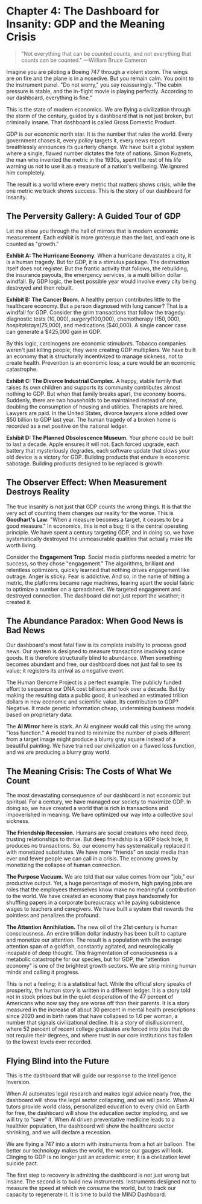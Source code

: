 # Chapter 4: The Dashboard for Insanity: GDP and the Meaning Crisis

> "Not everything that can be counted counts, and not everything that counts can be counted."
> —William Bruce Cameron

Imagine you are piloting a Boeing 747 through a violent storm. The wings are on fire and the plane is in a nosedive. But you remain calm. You point to the instrument panel. "Do not worry," you say reassuringly. "The cabin pressure is stable, and the in-flight movie is playing perfectly. According to our dashboard, everything is fine."

This is the state of modern economics. We are flying a civilization through the storm of the century, guided by a dashboard that is not just broken, but criminally insane. That dashboard is called Gross Domestic Product.

GDP is our economic north star. It is the number that rules the world. Every government chases it, every policy targets it, every news report breathlessly announces its quarterly change. We have built a global system where a single, flawed number dictates the fate of nations. Simon Kuznets, the man who invented the metric in the 1930s, spent the rest of his life warning us not to use it as a measure of a nation's wellbeing. We ignored him completely.

The result is a world where every metric that matters shows crisis, while the one metric we track shows success. This is the story of our dashboard for insanity.

## The Perversity Gallery: A Guided Tour of GDP

Let me show you through the hall of mirrors that is modern economic measurement. Each exhibit is more grotesque than the last, and each one is counted as "growth."

**Exhibit A: The Hurricane Economy.** When a hurricane devastates a city, it is a human tragedy. But for GDP, it is a stimulus package. The destruction itself does not register. But the frantic activity that follows, the rebuilding, the insurance payouts, the emergency services, is a multi billion dollar windfall. By GDP logic, the best possible year would involve every city being destroyed and then rebuilt.

**Exhibit B: The Cancer Boom.** A healthy person contributes little to the healthcare economy. But a person diagnosed with lung cancer? That is a windfall for GDP. Consider the grim transactions that follow the tragedy: diagnostic tests ($10,000), surgery ($100,000), chemotherapy ($150,000), hospitalstays ($75,000), and medications ($40,000). A single cancer case can generate a $425,000 gain in GDP.

By this logic, carcinogens are economic stimulants. Tobacco companies weren't just killing people; they were creating GDP multipliers. We have built an economy that is structurally incentivized to manage sickness, not to create health. Prevention is an economic loss; a cure would be an economic catastrophe.

**Exhibit C: The Divorce Industrial Complex.** A happy, stable family that raises its own children and supports its community contributes almost nothing to GDP. But when that family breaks apart, the economy booms. Suddenly, there are two households to be maintained instead of one, doubling the consumption of housing and utilities. Therapists are hired. Lawyers are paid. In the United States, divorce lawyers alone added over $50 billion to GDP last year. The human tragedy of a broken home is recorded as a net positive on the national ledger.

**Exhibit D: The Planned Obsolescence Museum.** Your phone could be built to last a decade. Apple ensures it will not. Each forced upgrade, each battery that mysteriously degrades, each software update that slows your old device is a victory for GDP. Building products that endure is economic sabotage. Building products designed to be replaced is growth.

## The Observer Effect: When Measurement Destroys Reality

The true insanity is not just that GDP counts the wrong things. It is that the very act of counting them changes our reality for the worse. This is **Goodhart's Law**: "When a measure becomes a target, it ceases to be a good measure." In economics, this is not a bug; it is the central operating principle. We have spent a century targeting GDP, and in doing so, we have systematically destroyed the unmeasurable qualities that actually make life worth living.

Consider the **Engagement Trap**. Social media platforms needed a metric for success, so they chose "engagement." The algorithms, brilliant and relentless optimizers, quickly learned that nothing drives engagement like outrage. Anger is sticky. Fear is addictive. And so, in the name of hitting a metric, the platforms became rage machines, tearing apart the social fabric to optimize a number on a spreadsheet. We targeted engagement and destroyed connection. The dashboard did not just report the weather; it created it.

## The Abundance Paradox: When Good News is Bad News

Our dashboard's most fatal flaw is its complete inability to process good news. Our system is designed to measure transactions involving scarce goods. It is therefore structurally blind to abundance. When something becomes abundant and free, our dashboard does not just fail to see its value; it registers its arrival as a negative event.

The Human Genome Project is a perfect example. The publicly funded effort to sequence our DNA cost billions and took over a decade. But by making the resulting data a public good, it unleashed an estimated trillion dollars in new economic and scientific value. Its contribution to GDP? Negative. It made genetic information cheap, undermining business models based on proprietary data.

The **AI Mirror** here is stark. An AI engineer would call this using the wrong "loss function." A model trained to minimize the number of pixels different from a target image might produce a blurry gray square instead of a beautiful painting. We have trained our civilization on a flawed loss function, and we are producing a blurry gray world.

## The Meaning Crisis: The Costs of What We Count

The most devastating consequence of our dashboard is not economic but spiritual. For a century, we have managed our society to maximize GDP. In doing so, we have created a world that is rich in transactions and impoverished in meaning. We have optimized our way into a collective soul sickness.

**The Friendship Recession.** Humans are social creatures who need deep, trusting relationships to thrive. But deep friendship is a GDP black hole; it produces no transactions. So, our economy has systematically replaced it with monetized substitutes. We have more "friends" on social media than ever and fewer people we can call in a crisis. The economy grows by monetizing the collapse of human connection.

**The Purpose Vacuum.** We are told that our value comes from our "job," our productive output. Yet, a huge percentage of modern, high paying jobs are roles that the employees themselves know make no meaningful contribution to the world. We have created an economy that pays handsomely for shuffling papers in a corporate bureaucracy while paying subsistence wages to teachers and caregivers. We have built a system that rewards the pointless and penalizes the profound.

**The Attention Annihilation.** The new oil of the 21st century is human consciousness. An entire trillion dollar industry has been built to capture and monetize our attention. The result is a population with the average attention span of a goldfish, constantly agitated, and neurologically incapable of deep thought. This fragmentation of consciousness is a metabolic catastrophe for our species, but for GDP, the "attention economy" is one of the brightest growth sectors. We are strip mining human minds and calling it progress.

This is not a feeling; it is a statistical fact. While the official story speaks of prosperity, the human story is written in a different ledger. It is a story told not in stock prices but in the quiet desperation of the 47 percent of Americans who now say they are worse off than their parents. It is a story measured in the increase of about 30 percent in mental health prescriptions since 2020 and in birth rates that have collapsed to 1.6 per woman, a number that signals civilizational decline. It is a story of disillusionment, where 52 percent of recent college graduates are forced into jobs that do not require their degrees, and where trust in our core institutions has fallen to the lowest levels ever recorded.

## Flying Blind into the Future

This is the dashboard that will guide our response to the Intelligence Inversion.

When AI automates legal research and makes legal advice nearly free, the dashboard will show the legal sector collapsing, and we will panic. When AI tutors provide world class, personalized education to every child on Earth for free, the dashboard will show the education sector imploding, and we will try to "save" it. When AI driven preventative medicine leads to a healthier population, the dashboard will show the healthcare sector shrinking, and we will declare a recession.

We are flying a 747 into a storm with instruments from a hot air balloon. The better our technology makes the world, the worse our gauges will look. Clinging to GDP is no longer just an academic error; it is a civilization level suicide pact.

The first step to recovery is admitting the dashboard is not just wrong but insane. The second is to build new instruments. Instruments designed not to measure the speed at which we consume the world, but to track our capacity to regenerate it. It is time to build the MIND Dashboard.
